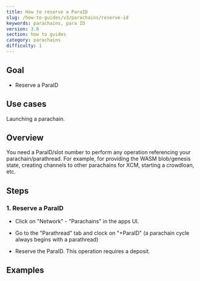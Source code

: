 ```yaml
---
title: How to reserve a ParaID
slug: /how-to-guides/v3/parachains/reserve-id
keywords: parachains, para ID
version: 3.0
section: how to guides
category: parachains
difficulty: 1
---
```


## Goal

- Reserve a ParaID

## Use cases

Launching a parachain.

## Overview

You need a ParaID/slot number to perform any operation referencing your
parachain/parathread. For example, for providing the WASM blob/genesis state,
creating channels to other parachains for XCM, starting a crowdloan, etc.

## Steps

### 1. Reserve a ParaID

- Click on "Network" - "Parachains" in the apps UI.

- Go to the "Parathread" tab and clock on "+ParaID" (a parachain cycle always
  begins with a parathread)

- Reserve the ParaID. This operation requires a deposit.

## Examples
